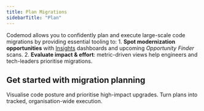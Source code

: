 ```yaml
---
title: Plan Migrations
sidebarTitle: "Plan"
---
```


Codemod allows you to confidently plan and execute large-scale code migrations by providing essential tooling to:
    1.    **Spot modernization opportunities** with [Insights](/insights) dashboards and upcoming *Opportunity Finder* scans.
    2.    **Evaluate impact & effort**: metric-driven views help engineers and tech-leaders prioritise migrations.


## Get started with migration planning

<CardGroup>
    <Card
        title="Insights"
        icon="chart-simple"
        href="/insights"
    >
        Visualise code posture and prioritise high-impact upgrades.
    </Card>
    <Card
        title="Migration Campaigns"
        icon="route"
        href="/migrations"
    >
        Turn plans into tracked, organisation-wide execution.
    </Card>
</CardGroup>